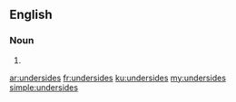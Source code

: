 ==English==

===Noun===
{{head|en|noun plural form}}

# {{plural of|underside|lang=en}}

[[ar:undersides]]
[[fr:undersides]]
[[ku:undersides]]
[[my:undersides]]
[[simple:undersides]]